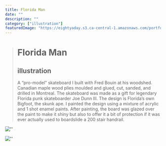 ```yaml
---
title: Florida Man
date: ""
description: ""
category: ["illustration"]
featuredImage: "https://eightyaday.s3.ca-central-1.amazonaws.com/portfolio/florida-man/florida-man-preview.jpg"
---
```


> # Florida Man
>
> ## illustration
>
> A “pro-model” skateboard I built with Fred Bouin at his woodshed. Canadian maple wood plies moulded and glued, cut, sanded, and drilled in Montreal. The skateboard was made as a gift for legendary Florida punk skateboarder Joe Dunn III. The design is Florida’s own Bigfoot, the skunk ape. I painted the design using a mixture of acrylic and 1 shot enamel paints. After painting, the board was glazed over the paint to make it shiny but also to offer it a bit of protection if it was ever actually used to boardslide a 200 stair handrail.

![''](https://eightyaday.s3.ca-central-1.amazonaws.com/portfolio/florida-man/florida-man-01.jpg)

![''](https://eightyaday.s3.ca-central-1.amazonaws.com/portfolio/florida-man/florida-man-02.jpg)
